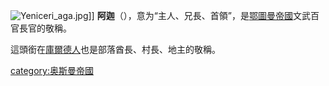 {{expand English|time=2017-07-23T14:52:12+00:00 }}
[[File:Yeniceri_aga.jpg|thumb]]]]
'''阿迦'''（{{lang-tr|ağa}}），意为“主人、兄長、首領”，是[[鄂圖曼帝國|鄂圖曼帝國]]文武百官長官的敬稱。

這頭銜在[[庫爾德人|庫爾德人]]也是部落酋長、村長、地主的敬稱。

[[category:奥斯曼帝國|category:奥斯曼帝國]]